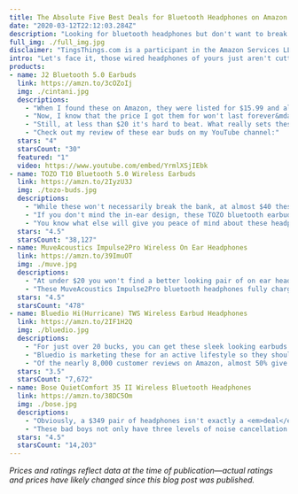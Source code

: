 ```yaml
---
title: The Absolute Five Best Deals for Bluetooth Headphones on Amazon for 2020
date: "2020-03-12T22:12:03.284Z"
description: "Looking for bluetooth headphones but don't want to break the bank? Check out these 10 deals now!"
full_img: ./full_img.jpg
disclaimer: "TingsThings.com is a participant in the Amazon Services LLC Associates Program, an affiliate advertising program designed to provide a means for sites to earn advertising fees by advertising and linking to Amazon.com."
intro: "Let's face it, those wired headphones of yours just aren't cutting it. Like, c'mon, it's 2020—let's get some wireless headphones in your life. I've done the searching for you and here are my top picks for affordable bluetooth headphones on Amazon."
products:
- name: J2 Bluetooth 5.0 Earbuds
  link: https://amzn.to/3cOZoIj
  img: ./cintani.jpg
  descriptions:
    - "When I found these on Amazon, they were listed for $15.99 and also had a $2 off coupon attached to it. At $13.99, this was BY FAR the best deal on a pair of bluetooth headphones I found."
    - "Now, I know that the price I got them for won't last forever&mdash;in fact, at the time of this writing, they're back up to $17.99&mdash;but Amazon is constantly adding coupons to random items so it's worth keeping an eye on this product to see if the price drops again."
    - "Still, at less than $20 it's hard to beat. What really sets these apart from the others is the LCD display in the case that lets you know how much juice you have left."
    - "Check out my review of these ear buds on my YouTube channel:"
  stars: "4"
  starsCount: "30"
  featured: "1"
  video: https://www.youtube.com/embed/YrmlXSjIEbk
- name: TOZO T10 Bluetooth 5.0 Wireless Earbuds
  link: https://amzn.to/2IyzU3J
  img: ./tozo-buds.jpg
  descriptions:
    - "While these won't necessarily break the bank, at almost $40 these are one of the more pricier headphones on my list (well, until you get to the last item, lol)."
    - "If you don't mind the in-ear design, these TOZO bluetooth earbuds and charging case are absolutely fantastic for an active lifestyle. They claim they're waterproof up to 1 meter deep for 30 minutes! You may not be diving with these on but you'll have peace of mind knowing they'll withstand even your most intense sweat-dripping gym sessions."
    - "You know what else will give you peace of mind about these headphones? The over 25,000 five-star reviews! Like, what?!"
  stars: "4.5"
  starsCount: "38,127"
- name: MuveAcoustics Impulse2Pro Wireless On Ear Headphones
  link: https://amzn.to/39ImuOT
  img: ./muve.jpg
  descriptions:
    - "At under $20 you won't find a better looking pair of on ear headphones that fold for compact storage."
    - "These MuveAcoustics Impulse2Pro bluetooth headphones fully charge in 90 minutes and will last up to 15 hours—and if your battery does die, they've included a detachable auxiliary cable with an inline mic in case you need to make some calls."
  stars: "4.5"
  starsCount: "478"
- name: Bluedio Hi(Hurricane) TWS Wireless Earbud Headphones
  link: https://amzn.to/2IF1H2Q
  img: ./bluedio.jpg
  descriptions:
    - "For just over 20 bucks, you can get these sleek looking earbuds including the charging case."
    - "Bluedio is marketing these for an active lifestyle so they should work great for runners and for those of you who like to crank up the tunes at the gym. The battery should give you about five (5) hours of playing time while a fully charged case can give your headphones four (4) full charges."
    - "Of the nearly 8,000 customer reviews on Amazon, almost 50% give this a 5-star rating. So, if you're in the market for this particular style at a low price point, these might be perfect for you."
  stars: "3.5"
  starsCount: "7,672"
- name: Bose QuietComfort 35 II Wireless Bluetooth Headphones
  link: https://amzn.to/38DC5Om
  img: ./bose.jpg
  descriptions:
    - "Obviously, a $349 pair of headphones isn't exactly a <em>deal</em> but with over 11,000 five-star reviews I thought it was worth noting here."
    - "These bad boys not only have three levels of noise cancellation but they also are Amazon Alexa enabled. With a \"noise-rejecting dual-microphone system,\" Alexa should have no trouble hearing you when you're out and about."
  stars: "4.5"
  starsCount: "14,203"
---
```


*Prices and ratings reflect data at the time of publication—actual ratings and prices have likely changed since this blog post was published.*
